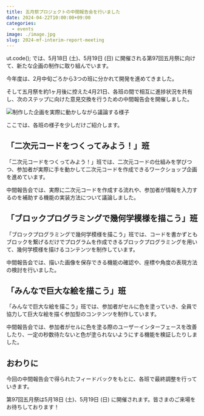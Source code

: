 ```yaml
---
title: 五月祭プロジェクトの中間報告会を行いました
date: 2024-04-22T10:00:00+09:00
categories:
  - events
image: ./image.jpg
slug: 2024-mf-interim-report-meeting
---
```


ut.code(); では、5月18日 (土)、5月19日 (日) に開催される第97回五月祭に向けて、新たな企画の制作に取り組んでいます。

今年度は、2月中旬ごろから3つの班に分かれて開発を進めてきました。

そして五月祭を約1ヶ月後に控えた4月21日、各班の間で相互に進捗状況を共有し、次のステップに向けた意見交換を行うための中間報告会を開催しました。

![制作した企画を実際に動かしながら議論する様子](./discussion.png)

ここでは、各班の様子を少しだけご紹介します。

## 「二次元コードをつくってみよう！」班

「二次元コードをつくってみよう！」班では、二次元コードの仕組みを学びつつ、参加者が実際に手を動かして二次元コードを作成できるワークショップ企画を進めています。

中間報告会では、実際に二次元コードを作成する流れや、参加者が情報を入力するのを補助する機能の実装方法について議論しました。

## 「ブロックプログラミングで幾何学模様を描こう」班

「ブロックプログラミングで幾何学模様を描こう」班では、コードを書かずともブロックを繋げるだけでプログラムを作成できるブロックプログラミングを用いて、幾何学模様を描けるコンテンツを制作しています。

中間報告会では、描いた画像を保存できる機能の確認や、座標や角度の表現方法の検討を行いました。

## 「みんなで巨大な絵を描こう」班

「みんなで巨大な絵を描こう」班では、参加者がセルに色を塗っていき、全員で協力して巨大な絵を描く参加型のコンテンツを制作しています。

中間報告会では、参加者がセルに色を塗る際のユーザーインターフェースを改善したり、一定の秒数待たないと色が塗られないようにする機能を検証したりしました。

## おわりに

今回の中間報告会で得られたフィードバックをもとに、各班で最終調整を行っていきます。

第97回五月祭は5月18日 (土)、5月19日 (日) に開催されます。皆さまのご来場をお待ちしております！

